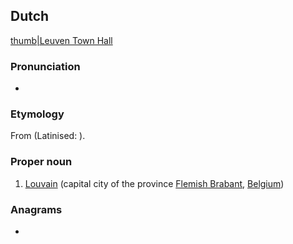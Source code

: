 ==Dutch==
{{wikipedia|lang=nl}}
[[file:Leuven.jpg|thumb|Leuven Town Hall]]

===Pronunciation===
* {{rhymes|øːvən|lang=nl}}
{{IPA|/ˈløːvə(n)/|lang=nl}}

===Etymology===
From {{inh|nl|dum|Loven}} (Latinised: {{m|la|Lovanium}}).

===Proper noun===
{{nl-proper noun|n}}

# [[Louvain]] (capital city of the province [[Flemish Brabant]], [[Belgium]])

===Anagrams===
* {{l|nl|veulen}}